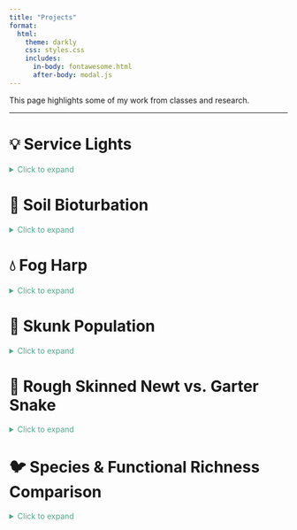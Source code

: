```yaml
---
title: "Projects"
format: 
  html:
    theme: darkly
    css: styles.css
    includes:
      in-body: fontawesome.html
      after-body: modal.js
---
```




This page highlights some of my work from classes and research.

***

# 💡 Service Lights
<details>
  <summary style="color: #4FA78D; cursor: pointer;">Click to expand</summary>

**University of California, Santa Barbara (UCSB)**  
*ENVS 193DS – Data Science for Environmental Studies*

Ongoing project that explores the relationship between lighting conditions and service calls using a self-collected dataset (n=108). Created a bar chart, summary table, and a blinking lightboard animation (gif). See visuals.

### **Tools Used**  

RStudio (tidyverse, here, flextable, janitor, ggtext, ggfx, gganimate, showtext), Quarto

### **Reflection**  

This project made me think harder about data than I expected. After collecting and working with my own dataset, I gained a deeper respect for the messiness of real-world data.

### **Code Snippet**

```r
clean_service_data <- service_data |>
  mutate(
    help = as.logical(toupper(help)),
    working = as.logical(toupper(working))
  )
```

### **Visuals**  

:::{.panel-tabset}

#### Service Light Table

[![Service Light Table](/media/light_table.jpg)](/media/light_table.jpg){target="_blank"}

#### Service Light Bar Chart

[![Bar Chart](/media/service_light_bar.jpg)](/media/service_light_bar.jpg){target="_blank"}

#### Blinking Lights Animation

[![Blinking Lights Animation](/media/blinking_lights.gif)](/media/blinking_lights.gif){target="_blank"}

:::


### **Resources**

<a href="https://rebeccalmartinez.github.io/ENVS-193DS_homework-03/code/ENVS-193DS_homework-03.html" target="_blank" style="
    color: white; 
    padding: 8px 12px; 
    cursor: pointer; 
    background-color: transparent;
    transition: background-color 0.3s ease;
    border-radius: 4px;
    display: inline-block;
" 
   onmouseover="this.style.backgroundColor='#4FA78D';" 
   onmouseout="this.style.backgroundColor='transparent';">
  View Live
</a>
|
<a href="https://github.com/RebeccaLMartinez/ENVS-193DS_homework-03" target="_blank" style="
    color: white; 
    padding: 8px 12px; 
    cursor: pointer; 
    background-color: transparent;
    transition: background-color 0.3s ease;
    border-radius: 4px;
    display: inline-block;
" 
   onmouseover="this.style.backgroundColor='#4FA78D';" 
   onmouseout="this.style.backgroundColor='transparent';">
  GitHub Repo
</a>

---

</details>


# 🌱 Soil Bioturbation

<details>
  <summary style="color: #4FA78D; cursor: pointer;">Click to expand</summary>
  
_Under construction…_

---

</details>


# 💧 Fog Harp

<details>
  <summary style="color: #4FA78D; cursor: pointer;">Click to expand</summary>
  
_Under construction…_

---

</details>


# 🦨 Skunk Population

<details>
  <summary style="color: #4FA78D; cursor: pointer;">Click to expand</summary>

_Under construction…_

---

</details>


# 🦎 Rough Skinned Newt vs. Garter Snake

<details>
  <summary style="color: #4FA78D; cursor: pointer;">Click to expand</summary>

**Allan Hancock College**  
*BIOL 155 – Zoology*

*Collaborative video project with Darlene Vera, with help from friends in the Department of Fine Arts.*

The co-evolution of toxin production in rough-skinned newts and toxin resistance in garter snakes served as the focus of a short film designed to make complex science accessible. The project combined storytelling, visual art, and evolutionary biology to communicate this dynamic relationship.

### **Tools Used**
Scriptwriting, Storyboarding, Filmmaking, Adobe Premiere (editing)

### **Reflection**
This project gave me a creative way to engage with evolutionary biology. Working with visual storytelling reminded me that science communication can be just as impactful as scientific research.

### **Watch the Video**
<iframe width="560" height="315" src="https://www.youtube.com/embed/cFefwwtAHF8?si=m9Jg2OOTCrdrWtRe" title="YouTube video player" frameborder="0" allow="accelerometer; autoplay; clipboard-write; encrypted-media; gyroscope; picture-in-picture; web-share" referrerpolicy="strict-origin-when-cross-origin" allowfullscreen></iframe>

--- 

</details>


# 🐦 Species & Functional Richness Comparison

<details>
  <summary style="color: #4FA78D; cursor: pointer;">Click to expand</summary>

**UCSB-Smithsonian Scholars Program**
*Advanced Field Research Training at the Smithsonian Tropical Research Institute (STRI) in Panama, Summer 2023*

Final project from an immersive data science and field course. This project compares species richness and functional richness of bird communities between Barro Colorado Island (BCI) and Pipeline Road (mainland Panama). We used autonomous recorders (AudioMoths) and avian trait databases to examine diversity patterns in two distinct habitats. Results reflect learning outcomes rather than comprehensive biodiversity assessments.

### **Project Team**

***The Orependulas***
Brandon Leon, Rebecca Martinez, Daniel Romero, Mathew Silva, and Zachary Wilson.


### **Tools Used**

- AudioMoths
- RStudio (tidyverse, mFD, phytools)
- BirdNET-Analyzer (Cornell Lab of Ornithology)
- AVONET – Comprehensive bird trait dataset
- Birds of Panama – BirdLife International

### **Process**

→ Deployed 12 AudioMoths to record dawn chorus 

→ Conducted point counts for visual confirmation  

→ Analyzed 24 audio files using BirdNET-Analyzer  

→ Combined detections with trait data from AVONET and Birds of Panama  

→ Created visualizations in RStudio  


### **Code Snippet**

Code for species richness bar graph.

```r
merged_df <- bind_rows(pipeline_found_joined, bci_birds_joined)

merged_df <- merged_df %>%
  mutate(location = ifelse(row_number() <= 26, substr(location, 1, 4), location)) %>%
  mutate(location = ifelse(row_number() >= 27 & row_number() <= 66, substr(location, 1, 3), location))

family_count <- merged_df %>%
  group_by(Family, location) %>%
  summarize(num_species = n())

ggplot(family_count, aes(x = Family, y = num_species, fill = location)) +
  geom_bar(stat = "identity", position = "dodge") +
  labs(title = "Number of Species by Family and Location",
       x = "Family",
       y = "Number of Species") +
  theme_minimal() +
  scale_y_continuous(breaks = seq(0, max(family_count$num_species), 1)) +
  theme(axis.text.x = element_text(angle = 75, hjust = 1), axis.text = element_text(size = 8))
  
```

### **Visuals**

*Under construction...*

:::{.panel-tabset}

Functional Richness Boxplot by Location
{target="_blank"}

Species Count by Family and Location
{target="_blank"}

Map of Sampling Locations
{target="_blank"}

:::

### Poster

Presented findings at the 2023 Cal Poly Summer Internship Research Symposium and the 2023 UCSB Fall Undergraduate Research Showcase.


[![Comparison of Species Richness & Functional Richness Between BCI and Pipeline Road](/media/panama_bci_richness_poster.jpg)](/media/panama_bci_richness_poster.jpg){target="_blank"}

### **Reflection**

This project helped me practice new skills in fieldwork, data analysis, and using R. It was exciting to work with real data that we collected ourselves in the field.

---

</details>
